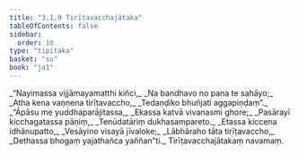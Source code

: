 ```yaml
---
title: "3.1.9 Tirīṭavacchajātaka"
tableOfContents: false
sidebar:
  order: 10
type: "tipitaka"
basket: "su"
book: "ja1"
---
```



<DynamicBreadcrumb />

<Division number="25" book="ja1">

<Paragraph number="702" type="verses" book="ja1">
_“Nayimassa vijjāmayamatthi kiñci,_  
_Na bandhavo no pana te sahāyo;_  
_Atha kena vaṇṇena tirīṭavaccho,_  
_Tedaṇḍiko bhuñjati aggapiṇḍaṃ”._  

</Paragraph>

</Division>
<Division number="26" book="ja1">

<Paragraph number="703" type="verses" book="ja1">
_“Āpāsu me yuddhaparājitassa,_  
_Ekassa katvā vivanasmi ghore;_  
_Pasārayī kicchagatassa pāṇiṃ,_  
_Tenūdatāriṃ dukhasampareto._  

</Paragraph>

</Division>
<Division number="27" book="ja1">

<Paragraph number="704" type="verses" book="ja1">
_Etassa kiccena idhānupatto,_  
_Vesāyino visayā jīvaloke;_  
_Lābhāraho tāta tirīṭavaccho,_  
_Dethassa bhogaṃ yajathañca yaññan”ti._  


</Paragraph>
</Division>

<Paragraph number="705" type="center" book="ja1">
Tirīṭavacchajātakaṃ navamaṃ.
</Paragraph>